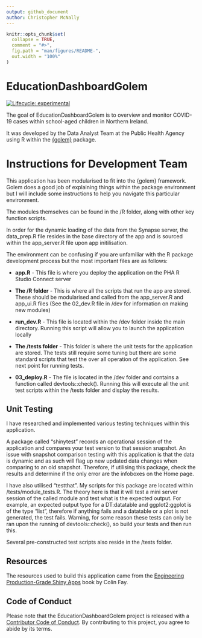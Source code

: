 ```yaml
---
output: github_document
author: Christopher McNally 
---
```


<!-- README.md is generated from README.Rmd. Please edit that file -->

```r
knitr::opts_chunk$set(
  collapse = TRUE,
  comment = "#>",
  fig.path = "man/figures/README-",
  out.width = "100%"
)
```

# EducationDashboardGolem

<!-- badges: start -->
[![Lifecycle: experimental](https://img.shields.io/badge/lifecycle-experimental-orange.svg)](https://lifecycle.r-lib.org/articles/stages.html#experimental)
<!-- badges: end -->

The goal of EducationDashboardGolem is to overview and monitor COVID-19 cases within school-aged children in Northern Ireland.

It was developed by the Data Analyst Team at the Public Health Agency using R within the [{golem}](https://cran.r-project.org/web/packages/golem/index.html) package. 

# Instructions for Development Team

This application has been modularised to fit into the {golem} framework. Golem does a good job of explaining things within the package environment but I will include some instructions to help you navigate this particular environment. 

The modules themselves can be found in the /R folder, along with other key function scripts. 

In order for the dynamic loading of the data from the Synapse server, the data_prep.R file resides in the base directory of the app and is sourced within the app_server.R file upon app initilisation. 

The environment can be confusing if you are unfamiliar with the R package development process but the most important files are as follows:

* **app.R** - This file is where you deploy the application on the PHA R Studio Connect server

* **The /R folder** - This is where all the scripts that run the app are stored. These should be modularised and called from the app_server.R and app_ui.R files (See the 02_dev.R file in /dev for information on making new modules)

* **run_dev.R** - This file is located within the /dev folder inside the main directory. Running this script will allow you to launch the application locally

* **The /tests folder** - This folder is where the unit tests for the application are stored. The tests still require some tuning but there are some standard scripts that test the over all operation of the application. See next point for running tests.  

* **03_deploy.R** - The file is located in the /dev folder and contains a function called devtools::check(). Running this will execute all the unit test scripts within the /tests folder and display the results. 

## Unit Testing 

I have researched and implemented various testing techniques within this application. 

A package called "shinytest" records an operational session of the application and compares your test version to that session snapshot. An issue with snapshot comparison testing with this application is that the data is dynamic and as such will flag up new updated data changes when comparing to an old snapshot. Therefore, if utilising this package, check the results and determine if the only error are the infoboxes on the Home page. 

I have also utilised "testthat". My scripts for this package are located within /tests/module_tests.R. The theory here is that it will test a mini server session of the called module and test what is the expected output. For example, an expected output type for a DT:datatable and ggplot2:ggplot is of the type "list", therefore if anything fails and a datatable or a plot is not generated, the test fails. Warning, for some reason these tests can only be ran upon the running of devtools::check(), so build your tests and then run this. 

Several pre-constructed test scripts also reside in the /tests folder. 

## Resources
The resources used to build this application came from the [Engineering Production-Grade Shiny Apps](https://engineering-shiny.org/) book by Colin Fay. 

## Code of Conduct

Please note that the EducationDashboardGolem project is released with a [Contributor Code of Conduct](https://contributor-covenant.org/version/2/0/CODE_OF_CONDUCT.html). By contributing to this project, you agree to abide by its terms.

